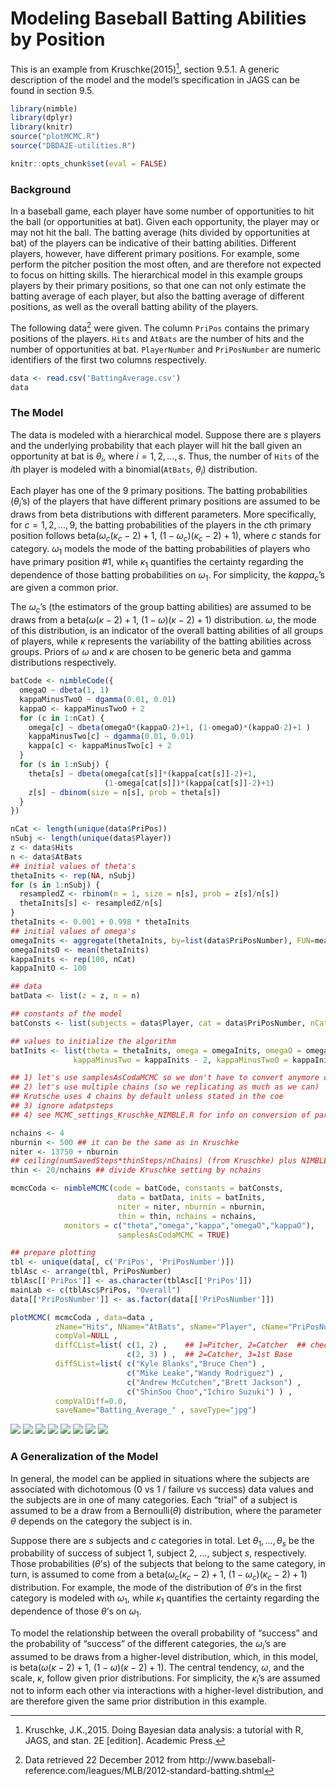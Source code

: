 # Modeling Baseball Batting Abilities by Position

This is an example from Kruschke(2015)[^1], section 9.5.1. A generic description of the model and the model's specification in JAGS can be found in section 9.5.

```r
library(nimble)
library(dplyr)
library(knitr)
source("plotMCMC.R")
source("DBDA2E-utilities.R")
```

```r
knitr::opts_chunk$set(eval = FALSE)
```

### Background

In a baseball game, each player have some number of opportunities to hit the ball (or opportunities at bat). Given each opportunity, the player may or may not hit the ball. The batting average (hits divided by opportunities at bat) of the players can be indicative of their batting abilities. Different players, however, have different primary positions. For example, some perform the pitcher position the most often, and are therefore not expected to focus on hitting skills. The hierarchical model in this example groups players by their primary positions, so that one can not only estimate the batting average of each player, but also the batting average of different positions, as well as the overall batting ability of the players.

The following data[^2] were given. The column `PriPos` contains the primary positions of the players. `Hits` and `AtBats` are the number of hits and the number of opportunities at bat. `PlayerNumber` and `PriPosNumber` are numeric identifiers of the first two columns respectively.

```r
data <- read.csv('BattingAverage.csv')
data
```

### The Model 

The data is modeled with a hierarchical model. Suppose there are $s$ players and the underlying probability that each player will hit the ball given an opportunity at bat is $\theta_i$, where $i=1,2,...,s$. Thus, the number of `Hits` of the $i$th player is modeled with a binomial(`AtBats`, $\theta_i$) distribution. 

Each player has one of the 9 primary positions. The batting probabilities ($\theta_i$'s) of the players that have different primary positions are assumed to be draws from beta distributions with different parameters. More specifically, for $c=1,2,...,9$, the batting probabilities of the players in the $c$th primary position follows beta$(\omega_c(\kappa_c-2)+1,~ (1-\omega_c)(\kappa_c-2)+1)$, where $c$ stands for category. $\omega_1$ models the mode of the batting probabilities of players who have primary position #1, while $\kappa_1$ quantifies the certainty regarding the dependence of those batting probabilities on $\omega_1$. For simplicity, the $kappa_c$'s are given a common prior.

The $\omega_c$'s (the estimators of the group batting abilities) are assumed to be draws from a beta$(\omega(\kappa-2)+1,~ (1-\omega)(\kappa-2)+1)$ distribution. $\omega$, the mode of this distribution, is an indicator of the overall batting abilities of all groups of players, while $\kappa$ represents the variability of the batting abilities across groups. Priors of $\omega$ and $\kappa$ are chosen to be generic beta and gamma distributions respectively.

```r

batCode <- nimbleCode({
  omegaO ~ dbeta(1, 1)
  kappaMinusTwoO ~ dgamma(0.01, 0.01)
  kappaO <- kappaMinusTwoO + 2 
  for (c in 1:nCat) {
    omega[c] ~ dbeta(omegaO*(kappaO-2)+1, (1-omegaO)*(kappaO-2)+1 )
    kappaMinusTwo[c] ~ dgamma(0.01, 0.01)
    kappa[c] <- kappaMinusTwo[c] + 2
  }
  for (s in 1:nSubj) {
    theta[s] ~ dbeta(omega[cat[s]]*(kappa[cat[s]]-2)+1,
                     (1-omega[cat[s]])*(kappa[cat[s]]-2)+1)
    z[s] ~ dbinom(size = n[s], prob = theta[s])
  }
})

nCat <- length(unique(data$PriPos))
nSubj <- length(unique(data$Player))
z <- data$Hits
n <- data$AtBats
## initial values of theta's
thetaInits <- rep(NA, nSubj)
for (s in 1:nSubj) {
  resampledZ <- rbinom(n = 1, size = n[s], prob = z[s]/n[s]) 
  thetaInits[s] <- resampledZ/n[s]
}
thetaInits <- 0.001 + 0.998 * thetaInits
## initial values of omega's
omegaInits <- aggregate(thetaInits, by=list(data$PriPosNumber), FUN=mean)$x 
omegaInitsO <- mean(thetaInits)
kappaInits <- rep(100, nCat)
kappaInitO <- 100

## data
batData <- list(z = z, n = n)

## constants of the model 
batConsts <- list(subjects = data$Player, cat = data$PriPosNumber, nCat = nCat, nSubj = nSubj)

## values to initialize the algorithm
batInits <- list(theta = thetaInits, omega = omegaInits, omegaO = omegaInitsO,
              kappaMinusTwo = kappaInits - 2, kappaMinusTwoO = kappaInitO - 2)

```

```r

## 1) let's use samplesAsCodaMCMC so we don't have to convert anymore objects
## 2) let's use multiple chains (so we replicating as much as we can)
## Krutsche uses 4 chains by default unless stated in the coe 
## 3) ignore adatpsteps
## 4) see MCMC_settings_Kruschke_NIMBLE.R for info on conversion of parameter  

nchains <- 4
nburnin <- 500 ## it can be the same as in Kruschke
niter <- 13750 + nburnin  
## ceiling(numSavedSteps*thinSteps/nChains) (from Kruschke) plus NIMBLE comprises the burnin
thin <- 20/nchains ## divide Kruschke setting by nchains

mcmcCoda <- nimbleMCMC(code = batCode, constants = batConsts,
						data = batData, inits = batInits,
						niter = niter, nburnin = nburnin, 
						thin = thin, nchains = nchains,
            monitors = c("theta","omega","kappa","omegaO","kappaO"), 
						samplesAsCodaMCMC = TRUE)
```

```r
## prepare plotting
tbl <- unique(data[, c('PriPos', 'PriPosNumber')])
tblAsc <- arrange(tbl, PriPosNumber)
tblAsc[['PriPos']] <- as.character(tblAsc[['PriPos']])
mainLab <- c(tblAsc$PriPos, "Overall")
data[['PriPosNumber']] <- as.factor(data[['PriPosNumber']])

plotMCMC( mcmcCoda , data=data , 
          zName="Hits", NName="AtBats", sName="Player", cName="PriPosNumber",
          compVal=NULL ,
          diffCList=list( c(1, 2) ,    ## 1=Pitcher, 2=Catcher  ## check tbl for more
                          c(2, 3) ) ,  ## 2=Catcher, 3=1st Base
          diffSList=list( c("Kyle Blanks","Bruce Chen") , 
                          c("Mike Leake","Wandy Rodriguez") , 
                          c("Andrew McCutchen","Brett Jackson") , 
                          c("ShinSoo Choo","Ichiro Suzuki") ) , 
          compValDiff=0.0, 
          saveName="Batting_Average_" , saveType="jpg")
```

![](Batting_Average_Kappa.jpg)
![](Batting_Average_Omega.jpg)
![](Batting_Average_OmegaDiff1.jpg)
![](Batting_Average_OmegaDiff2.jpg)
![](Batting_Average_ThetaDiff1.jpg)
![](Batting_Average_ThetaDiff2.jpg)
![](Batting_Average_ThetaDiff3.jpg)
![](Batting_Average_ThetaDiff4.jpg)

### A Generalization of the Model

In general, the model can be applied in situations where the subjects are associated with dichotomous ($0$ vs $1$ / failure vs success) data values and the subjects are in one of many categories. Each "trial" of a subject is assumed to be a draw from a Bernoulli$(\theta)$ distribution, where the parameter $\theta$ depends on the category the subject is in. 

Suppose there are $s$ subjects and $c$ categories in total. Let $\theta_1, ...,\theta_s$ be the probability of success of subject 1, subject 2, ..., subject $s$, respectively. Those probabilities ($\theta$'s) of the subjects that belong to the same category, in turn, is assumed to come from a beta$(\omega_c(\kappa_c-2)+1,~ (1-\omega_c)(\kappa_c-2)+1)$ distribution. For example, the mode of the distribution of $\theta$'s in the first category is modeled with $\omega_1$, while $\kappa_1$ quantifies the certainty regarding the dependence of those $\theta$'s on $\omega_1$. 

To model the relationship between the overall probability of "success" and the probability of "success" of the different categories, the $\omega_i$'s are assumed to be draws from a higher-level distribution, which, in this model, is beta$(\omega(\kappa-2)+1,~ (1-\omega)(\kappa-2)+1)$. The central tendency, $\omega$, and the scale, $\kappa$, follow given prior distributions. For simplicity, the $\kappa_i$'s are assumed not to inform each other via interactions with a higher-level distribution, and are therefore given the same prior distribution in this example.

[^1]: Kruschke, J.K.,2015. Doing Bayesian data analysis: a tutorial with R, JAGS, and stan. 2E [edition]. Academic Press.
[^2]: Data retrieved 22 December 2012 from http://www.baseball-reference.com/leagues/MLB/2012-standard-batting.shtml
